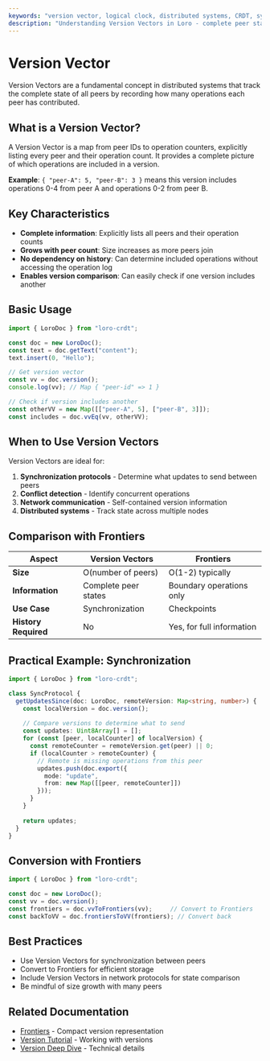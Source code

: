 ```yaml
---
keywords: "version vector, logical clock, distributed systems, CRDT, synchronization"
description: "Understanding Version Vectors in Loro - complete peer state tracking for synchronization"
---
```


# Version Vector

Version Vectors are a fundamental concept in distributed systems that track the complete state of all peers by recording how many operations each peer has contributed.

## What is a Version Vector?

A Version Vector is a map from peer IDs to operation counters, explicitly listing every peer and their operation count. It provides a complete picture of which operations are included in a version.

**Example**: `{ "peer-A": 5, "peer-B": 3 }` means this version includes operations 0-4 from peer A and operations 0-2 from peer B.

## Key Characteristics

- **Complete information**: Explicitly lists all peers and their operation counts
- **Grows with peer count**: Size increases as more peers join
- **No dependency on history**: Can determine included operations without accessing the operation log
- **Enables version comparison**: Can easily check if one version includes another

## Basic Usage

```ts twoslash
import { LoroDoc } from "loro-crdt";

const doc = new LoroDoc();
const text = doc.getText("content");
text.insert(0, "Hello");

// Get version vector
const vv = doc.version();
console.log(vv); // Map { "peer-id" => 1 }

// Check if version includes another
const otherVV = new Map([["peer-A", 5], ["peer-B", 3]]);
const includes = doc.vvEq(vv, otherVV);
```

## When to Use Version Vectors

Version Vectors are ideal for:

1. **Synchronization protocols** - Determine what updates to send between peers
2. **Conflict detection** - Identify concurrent operations
3. **Network communication** - Self-contained version information
4. **Distributed systems** - Track state across multiple nodes

## Comparison with Frontiers

| Aspect | Version Vectors | Frontiers |
|--------|----------------|-----------|
| **Size** | O(number of peers) | O(1-2) typically |
| **Information** | Complete peer states | Boundary operations only |
| **Use Case** | Synchronization | Checkpoints |
| **History Required** | No | Yes, for full information |

## Practical Example: Synchronization

```ts twoslash
import { LoroDoc } from "loro-crdt";

class SyncProtocol {
  getUpdatesSince(doc: LoroDoc, remoteVersion: Map<string, number>) {
    const localVersion = doc.version();
    
    // Compare versions to determine what to send
    const updates: Uint8Array[] = [];
    for (const [peer, localCounter] of localVersion) {
      const remoteCounter = remoteVersion.get(peer) || 0;
      if (localCounter > remoteCounter) {
        // Remote is missing operations from this peer
        updates.push(doc.export({ 
          mode: "update",
          from: new Map([[peer, remoteCounter]])
        }));
      }
    }
    
    return updates;
  }
}
```

## Conversion with Frontiers

```ts twoslash
import { LoroDoc } from "loro-crdt";

const doc = new LoroDoc();
const vv = doc.version();
const frontiers = doc.vvToFrontiers(vv);     // Convert to Frontiers
const backToVV = doc.frontiersToVV(frontiers); // Convert back
```

## Best Practices

- Use Version Vectors for synchronization between peers
- Convert to Frontiers for efficient storage
- Include Version Vectors in network protocols for state comparison
- Be mindful of size growth with many peers

## Related Documentation

- [Frontiers](./frontiers) - Compact version representation
- [Version Tutorial](../tutorial/version) - Working with versions
- [Version Deep Dive](../advanced/version_deep_dive) - Technical details